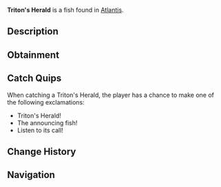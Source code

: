 {{FishInfobox
|image          = Triton's Herald.png
|rarity         = Rare
|sea            = First Sea
|location       = [[Atlantis]]
|sublocation    = 
|sources        = Fishing Rod
|radar_location = 
|xp             = 300
|weather        = 
|time           = Night
|season         = 
|bait           = Deep Coral
|base_weight    = 20
|base_value     = 500
|weight_range   = 10
|base_chance    = 15
|base_resil     = 35
}}
'''Triton's Herald''' is a {{Rarity|Rare}} fish found in [[Atlantis]].

== Description ==
{{Description|These majestic fish were said to announce the arrival of ancient rulers. Their fins resemble flowing trumpets, and they produce a haunting call that carries for miles underwater.|Bestiary Entry}}

== Obtainment ==
{{Description|Sunken's Depth Pool|Bestiary Hint}}
{{Fish Availability|
Atlantis/Sunken Depths
|top_rods      = 
Leviathan's Fang Rod\98210.6\129218.79;
Krampus's Rod\94498.25\106899.53;
Trident Rod\92051.54\126450.63;
Magma Rod\87027.44\98448.3;
Plastic Rod\82020.38\92769.49;
Buddy Bond Rod\60929.43\73341.45;
Free Spirit Rod\81168.56\111500.75;
Flimsy Rod\52729.84\106421.85;
Astralhook Rod\76289.75\82396.8;
Ethereal Prism Rod\76280.36\82706.09;
No-Life Rod\74064.93\90329.49;
Seraphic Rod\73833.05\83057.44;
Rod Of The Forgotten Fang\69048.15\81018.42;
Challenger's Rod\67039.95\81255.2;
Rod Of The Depths\62088.56\73714.55;
Zeus Rod\61082.25\75145.34;
Rod Of The Exalted One\60922.38\76172.83;
Verdant Shear Rod\60066.94\74848.79;
Blazebringer Rod\58021.2\71682.9;
Depthseeker Rod\55326.77\70031.29;
Avalanche Rod\49860.01\63327.34;
Volcanic Rod\47596.72\59423;
Steady Rod\17627.19\21687.52
|recommended   = Trident Rod
}}

== Catch Quips ==
When catching a Triton's Herald, the player has a chance to make one of the following exclamations:
* Triton's Herald!
* The announcing fish!
* Listen to its call!

== Change History ==
{{Change History|{{subst:Current Version}}}}

== Navigation ==
{{Fish Navbox|Atlantis}}